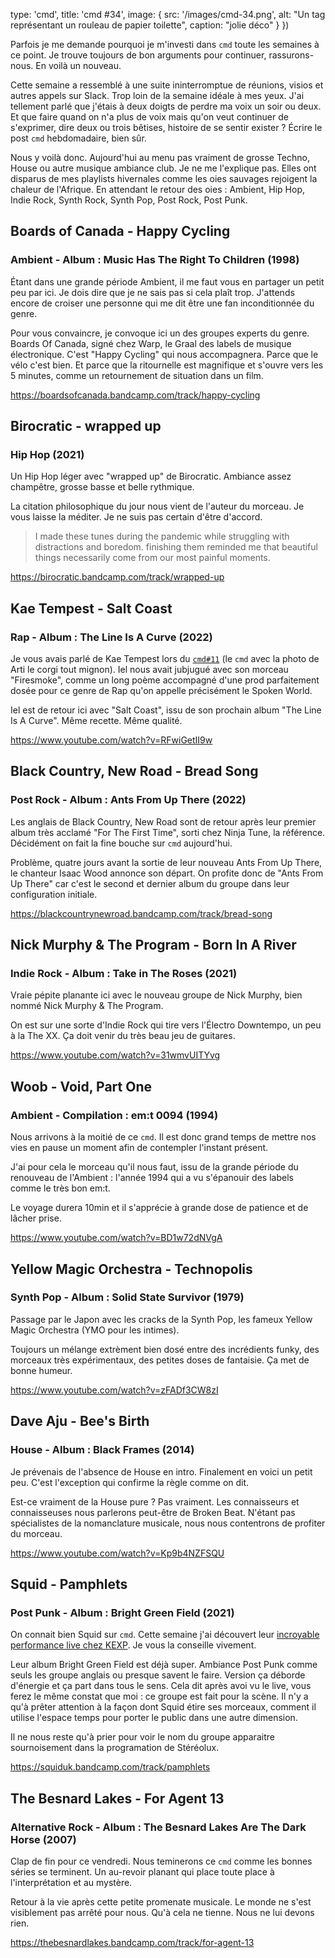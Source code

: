 

  type: 'cmd',
  title: 'cmd #34',
  image: {
    src: '/images/cmd-34.png',
    alt: "Un tag représentant un rouleau de papier toilette",
    caption: "jolie déco"
  }
}) 


Parfois je me demande pourquoi je m'investi dans `cmd` toute les semaines à ce
point. Je trouve toujours de bon arguments pour continuer, rassurons-nous. En
voilà un nouveau.

Cette semaine a ressemblé à une suite ininterromptue de réunions, visios et
autres appels sur Slack. Trop loin de la semaine idéale à mes yeux. J'ai
tellement parlé que j'étais à deux doigts de perdre ma voix un soir ou deux. Et
que faire quand on n'a plus de voix mais qu'on veut continuer de s'exprimer,
dire deux ou trois bêtises, histoire de se sentir exister ? Écrire le post `cmd`
hebdomadaire, bien sûr.

Nous y voilà donc. Aujourd'hui au menu pas vraiment de grosse Techno, House ou
autre musique ambiance club. Je ne me l'explique pas. Elles ont disparus de mes
playlists hivernales comme les oies sauvages rejoigent la chaleur de l'Afrique.
En attendant le retour des oies : Ambient, Hip Hop, Indie Rock, Synth Rock,
Synth Pop, Post Rock, Post Punk.





## Boards of Canada - Happy Cycling

### Ambient - Album : Music Has The Right To Children (1998)

Étant dans une grande période Ambient, il me faut vous en partager un petit
peu par ici. Je dois dire que je ne sais pas si cela plaît trop. J'attends
encore de croiser une personne qui me dit être une fan inconditionnée du genre.

Pour vous convaincre, je convoque ici un des groupes experts du genre. Boards Of
Canada, signé chez Warp, le Graal des labels de musique électronique. C'est
"Happy Cycling" qui nous accompagnera. Parce que le vélo c'est bien. Et parce
que la ritournelle est magnifique et s'ouvre vers les 5 minutes, comme un
retournement de situation dans un film.

https://boardsofcanada.bandcamp.com/track/happy-cycling



## Birocratic - wrapped up

### Hip Hop (2021)

Un Hip Hop léger avec "wrapped up" de Birocratic. Ambiance assez champêtre,
grosse basse et belle rythmique. 

La citation philosophique du jour nous vient de l'auteur du morceau. Je vous
laisse la méditer. Je ne suis pas certain d'être d'accord.

> I made these tunes during the pandemic while struggling with distractions and
> boredom. finishing them reminded me that beautiful things necessarily come
> from our most painful moments.

https://birocratic.bandcamp.com/track/wrapped-up



## Kae Tempest - Salt Coast 

### Rap - Album : The Line Is A Curve (2022)

Je vous avais parlé de Kae Tempest lors du
[`cmd#11`](https://cmd.wuips.com/post/2021-09-03-cmd-11) (le `cmd` avec la photo
de Arti le corgi tout mignon). Iel nous avait jubjugué avec son morceau
"Firesmoke", comme un long poème accompagné d'une prod parfaitement dosée pour ce
genre de Rap qu'on appelle précisément le Spoken World.

Iel est de retour ici avec "Salt Coast", issu de son prochain album "The Line Is
A Curve". Même recette. Même qualité.

https://www.youtube.com/watch?v=RFwiGetII9w



## Black Country, New Road - Bread Song

### Post Rock - Album : Ants From Up There (2022)

Les anglais de Black Country, New Road sont de retour après leur premier album
très acclamé "For The First Time", sorti chez Ninja Tune, la référence.
Décidément on fait la fine bouche sur `cmd` aujourd'hui.

Problème, quatre jours avant la sortie de leur nouveau Ants From Up There, le
chanteur Isaac Wood annonce son départ. On profite donc de "Ants From Up There"
car c'est le second et dernier album du groupe dans leur configuration initiale.

https://blackcountrynewroad.bandcamp.com/track/bread-song



## Nick Murphy & The Program - Born In A River 

### Indie Rock - Album :  Take in The Roses (2021)

Vraie pépite planante ici avec le nouveau groupe de Nick Murphy, bien nommé Nick
Murphy & The Program.

On est sur une sorte d'Indie Rock qui tire vers l'Électro Downtempo, un peu à la
The XX. Ça doit venir du très beau jeu de guitares.

https://www.youtube.com/watch?v=31wmvUITYvg



## Woob - Void, Part One 

### Ambient - Compilation : em:t 0094 (1994)

Nous arrivons à la moitié de ce `cmd`. Il est donc grand temps de mettre nos
vies en pause un moment afin de contempler l'instant présent.

J'ai pour cela le morceau qu'il nous faut, issu de la grande période du
renouveau de l'Ambient : l'année 1994 qui a vu s'épanouir des labels comme le
très bon em:t. 

Le voyage durera 10min et il s'apprécie à grande dose de patience et de lâcher
prise.

https://www.youtube.com/watch?v=BD1w72dNVgA



## Yellow Magic Orchestra - Technopolis

### Synth Pop - Album : Solid State Survivor (1979)

Passage par le Japon avec les cracks de la Synth Pop, les fameux Yellow Magic
Orchestra (YMO pour les intimes).

Toujours un mélange extrèment bien dosé entre des incrédients funky, des
morceaux très expérimentaux, des petites doses de fantaisie. Ça met de bonne
humeur.

https://www.youtube.com/watch?v=zFADf3CW8zI



## Dave Aju - Bee's Birth

### House - Album : Black Frames (2014)

Je prévenais de l'absence de House en intro. Finalement en voici un petit peu.
C'est l'exception qui confirme la règle comme on dit.

Est-ce vraiment de la House pure ? Pas vraiment. Les connaisseurs et
connaisseuses nous parlerons peut-être de Broken Beat. N'étant pas spécialistes
de la nomanclature musicale, nous nous contentrons de profiter du morceau.

https://www.youtube.com/watch?v=Kp9b4NZFSQU



## Squid - Pamphlets

### Post Punk - Album : Bright Green Field (2021)

On connait bien Squid sur `cmd`. Cette semaine j'ai découvert leur [incroyable
performance live chez KEXP](https://www.youtube.com/watch?v=g-JWNggMB58). Je
vous la conseille vivement.

Leur album Bright Green Field est déjà super. Ambiance Post Punk comme seuls les
groupe anglais ou presque savent le faire. Version ça déborde d'énergie et ça 
part dans tous le sens. Cela dit après avoi vu le live, vous ferez le même
constat que moi : ce groupe est fait pour la scène. Il n'y a qu'à prêter
attention à la façon dont Squid étire ses morceaux, comment il utilise l'espace
temps pour porter le public dans une autre dimension. 

Il ne nous reste qu'à prier pour voir le nom du groupe apparaitre sournoisement
dans la programation de Stéréolux. 

https://squiduk.bandcamp.com/track/pamphlets



## The Besnard Lakes - For Agent 13

### Alternative Rock - Album : The Besnard Lakes Are The Dark Horse (2007)

Clap de fin pour ce vendredi. Nous teminerons ce `cmd` comme les bonnes séries
se terminent. Un au-revoir planant qui place toute place à l'interprétation et
au mystère.

Retour à la vie après cette petite promenate musicale. Le monde ne s'est
visiblement pas arrêté pour nous. Qu'à cela ne tienne. Nous ne lui devons rien.

https://thebesnardlakes.bandcamp.com/track/for-agent-13

